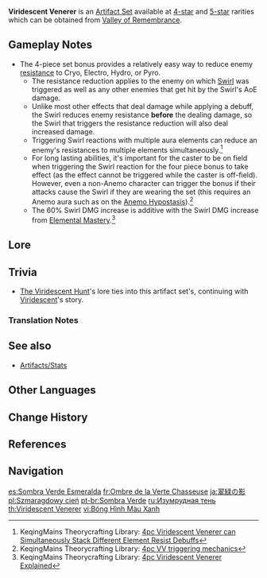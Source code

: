{{Artifact Set Infobox
|id        = 504
|flower    = In Remembrance of Viridescent Fields
|plume     = Viridescent Arrow Feather
|sands     = Viridescent Venerer's Determination
|goblet    = Viridescent Venerer's Vessel
|circlet   = Viridescent Venerer's Diadem
|2pcBonus  = {{Color|[[Anemo DMG Bonus]]}} +15%
|4pcBonus  = Increases [[Swirl]] DMG by 60%. Decreases opponent's [[Elemental RES]] to the element infused in the Swirl by 40% for 10s.<!-- despite the word, "infused" does not refer to elemental infusion -->
|source4.1 = [[Valley of Remembrance]]
|source5.1 = [[Valley of Remembrance]]
|source5.2 = [[Artifact Strongbox]]
|eff_att1  = Elemental DMG Bonus
|eff_att2  = Anemo DMG Bonus
|eff_att3  = Swirl DMG Increase
|eff_att4  = Elemental Reaction
|eff_att5  = Cryo RES Reduction
|eff_att6  = Electro RES Reduction
|eff_att7  = Hydro RES Reduction
|eff_att8  = Pyro RES Reduction
}}
'''Viridescent Venerer''' is an [[Artifact Set]] available at [[:Category:4-Star Artifacts|4-star]] and [[:Category:5-Star Artifacts|5-star]] rarities which can be obtained from [[Valley of Remembrance]].

==Gameplay Notes==
* The 4-piece set bonus provides a relatively easy way to reduce enemy [[resistance]] to Cryo, Electro, Hydro, or Pyro.
** The resistance reduction applies to the enemy on which [[Swirl]] was triggered as well as any other enemies that get hit by the Swirl's AoE damage.
** Unlike most other effects that deal damage while applying a debuff, the Swirl reduces enemy resistance '''before''' the dealing damage, so the Swirl that triggers the resistance reduction will also deal increased damage.
** Triggering Swirl reactions with multiple aura elements can reduce an enemy's resistances to multiple elements simultaneously.<ref>KeqingMains Theorycrafting Library: [https://docs.google.com/document/d/1FaLYqA7MBow0DNBPUc2b9t_dEBhvRT-vs-l03PW0Wu8/edit#heading=h.szm4ojrxnznm 4pc Viridescent Venerer can Simultaneously Stack Different Element Resist Debuffs]</ref>
**For long lasting abilities, it's important for the caster to be on field when triggering the Swirl reaction for the four piece bonus to take effect (as the effect cannot be triggered while the caster is off-field). However, even a non-Anemo character can trigger the bonus if their attacks cause the Swirl if they are wearing the set (this requires an Anemo aura such as on the [[Anemo Hypostasis]]).<ref>KeqingMains Theorycrafting Library: [https://library.keqingmains.com/evidence/mechanics/equipment/artifacts#4pc-vv-triggering-mechanics  4pc VV triggering mechanics]</ref>
**The 60% Swirl DMG increase is additive with the Swirl DMG increase from [[Elemental Mastery]].<ref>KeqingMains Theorycrafting Library: [https://library.keqingmains.com/evidence/mechanics/equipment/artifacts#4pc-viridescent-venerer-explained  4pc Viridescent Venerer Explained]</ref>

==Lore==
{{ArtifactLore}}

==Trivia==
*[[The Viridescent Hunt]]'s lore ties into this artifact set's, continuing with [[Viridescent]]'s story.

===Translation Notes===
{{Reflist|note=1}}

==See also==
*[[Artifacts/Stats]]

==Other Languages==
{{Other Languages
|en      = Viridescent Venerer
|zhs     = 翠绿之影
|zhs_rm  = Cuìlǜ zhī Yǐng
|zht     = 翠綠之影
|zht_rm  = Cuìlǜ zhī Yǐng
|zh_tl   = Emerald Shadow
|ja      = 翠緑の影
|ja_rm   = Suiryoku no Kage
|ja_tl   = Emerald Shadow
|ko      = 청록색 그림자
|ko_rm   = Cheongroksaek Geurimja
|ko_tl   = Blue-Green Shadow
|es      = Sombra Verde Esmeralda
|es_tl   = Emerald Green Shadow
|fr      = Ombre de la Verte Chasseuse
|fr_tl   = Shadow of the Green Huntress
|ru      = Изумрудная тень
|ru_tl   = Emerald Shadow
|th      = Viridescent Venerer
|vi      = Bóng Hình Màu Xanh
|vi_tl   = Green Shadow
|de      = Grünlicher Schatten
|de_tl   = Viridescent Shadow
|id      = Viridescent Venerer
|pt      = Sombra Verde
|pt_tl   = Green Shadow
|tr      = Yeşil Gölge
|tr_tl   = Green Shadow
|it      = Cacciatrice smeraldo
|it_tl   = Emerald Huntress
}}

==Change History==
{{Change History|1.0}}

==References==
{{Reflist}}

==Navigation==
{{Artifact Navbox}}

[[es:Sombra Verde Esmeralda]]
[[fr:Ombre de la Verte Chasseuse]]
[[ja:翠緑の影]]
[[pl:Szmaragdowy cień]]
[[pt-br:Sombra Verde]]
[[ru:Изумрудная тень]]
[[th:Viridescent Venerer]]
[[vi:Bóng Hình Màu Xanh]]